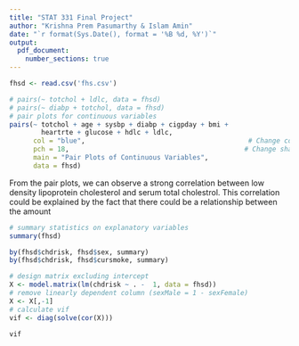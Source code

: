 ```yaml
---
title: "STAT 331 Final Project"
author: "Krishna Prem Pasumarthy & Islam Amin"
date: "`r format(Sys.Date(), format = '%B %d, %Y')`"
output:
  pdf_document:
    number_sections: true
---
```


\section{Summary}




\section{Descriptive Statistics}


```r

fhsd <- read.csv('fhs.csv')

# pairs(~ totchol + ldlc, data = fhsd)
# pairs(~ diabp + totchol, data = fhsd)
# pair plots for continuous variables
pairs(~ totchol + age + sysbp + diabp + cigpday + bmi + 
        heartrte + glucose + hdlc + ldlc, 
      col = "blue",                                         # Change color
      pch = 18,                                            # Change shape of points
      main = "Pair Plots of Continuous Variables",
      data = fhsd)
```

From the pair plots, we can observe a strong correlation between low density lipoprotein cholesterol and serum total cholestrol. This correlation could be explained by the fact that there could be a relationship between
the amount 

```r
# summary statistics on explanatory variables
summary(fhsd)

by(fhsd$chdrisk, fhsd$sex, summary)
by(fhsd$chdrisk, fhsd$cursmoke, summary)
```



```r
# design matrix excluding intercept
X <- model.matrix(lm(chdrisk ~ . -  1, data = fhsd))
# remove linearly dependent column (sexMale = 1 - sexFemale)
X <- X[,-1]
# calculate vif
vif <- diag(solve(cor(X)))

vif
```

\section{Candidate Models}


\section{Model Diagnostics}


\section{Model Selection}


\section{Discussion}



